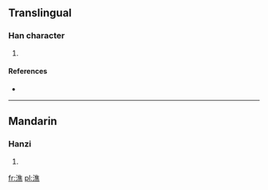 ==Translingual==

===Han character===
{{Han char|rn=85|rad=水|as=12|sn=15|four=3013<sub>1</sub>|canj=水人土火 (EOGF)}}

# {{defn|Han|sort=水12}}

====References====
* {{Han ref|kx=0648.320|dkj=18223|dj=1058.170|hdz=31744.010|uh=6F50|ud=28496|bh=E64E|bd=58958}}

----

==Mandarin==

===Hanzi===
{{cmn-hanzi|pin=[[bō]] ([[bo1]]), [[jiào]] ([[jiao4]])|wg=po<sup>1</sup>, chiao<sup>4</sup>}}

# {{defn|Mandarin|sort=水12}}

[[fr:潐]]
[[pl:潐]]